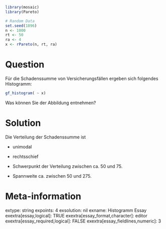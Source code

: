 ```r
library(mosaic)
library(Pareto)
```


```r
# Random Data
set.seed(1896)
n <- 1000
rt <- 50
ra <- 4
x <- rPareto(n, rt, ra)
```


Question
========

Für die Schadenssumme von Versicherungsfällen ergeben sich folgendes Histogramm:

```r
gf_histogram( ~ x)
```

Was können Sie der Abbildung entnehmen?

Solution
========

Die Verteilung der Schadenssumme ist

- unimodal

- rechtsschief

- Schwerpunkt der Verteilung zwischen ca. 50 und 75.

- Spannweite ca. zwischen 50 und 275.

Meta-information
================
extype: string
expoints: 4
exsolution: nil
exname: Histogramm Essay
exextra[essay,logical]: TRUE
exextra[essay_format,character]: editor
exextra[essay_required,logical]: FALSE
exextra[essay_fieldlines,numeric]: 3
